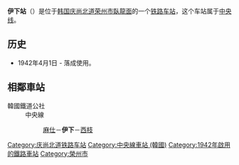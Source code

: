 {{unreferenced|time=2014-05-19T04:00:53+00:00}}
{{朝鮮半島車站資訊
|公司色 = #0066b3
|文字色 = 
|站名 = 伊下站<br />{{lang|en|Iha}}
|圖片 =
|pxl = 
|圖片說明 =
|車站編號 =
|前一站 = [[麻仕站|麻仕]]
|前一站距離 =4.4
|後一站距離 =2.6
|後一站 = [[西枝站|西枝]]
|所屬路線 = [[中央线_(韩国)|中央线]]
|距離 = 233.5
|起點站 = [[清凉里站|清凉里]]
|諺文 = 이하역
|朝鮮漢字 = 伊下驛
|文觀部式 =Iha-yeok 
|馬-賴式 =
|副站名 = 
|停站路線數 = 
|所屬公司 = [[韩国铁道公社|韩国铁道公社]]
|所在地 =[[庆尚北道|庆尚北道]][[荣州市|荣州市]][[臥龍面|臥龍面]]
|車站構造 = 地面车站
|月台配置 = 
|啟用年月日 =1942年4月1日 
|廢站年月日 = 
|上下車人次 =
|統計年度 =
|轉車 = 
|備註 = 
|全寬備註 = 
}}

'''伊下站'''（{{kor|諺=이하역|漢=伊下驛|羅=Iha yeok|f=y}}）是位于[[韩国|韩国]][[庆尚北道|庆尚北道]][[荣州市|荣州市]][[臥龍面|臥龍面]]的一个[[铁路车站|铁路车站]]，这个车站属于[[中央线_(韩国)|中央线]]。

== 历史 ==
*1942年4月1日 - 落成使用。

== 相鄰車站 ==
;韓國鐵道公社
:中央線
::[[麻仕站|麻仕]]－'''伊下'''－[[西枝站|西枝]]

{{中央线 (韩国)}}

[[Category:庆尚北道铁路车站|Category:庆尚北道铁路车站]]
[[Category:中央線車站_(韓國)|Category:中央線車站 (韓國)]]
[[Category:1942年啟用的鐵路車站|Category:1942年啟用的鐵路車站]]
[[Category:榮州市|Category:榮州市]]